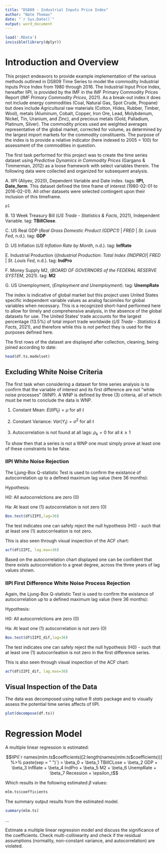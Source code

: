 ```yaml
---
title: "DS809 - Industrial Inputs Price Index"
author: "Nate Thomas"
date: "`r Sys.Date()`"
output: word_document
---
```


```r
load('.RData')
invisible(library(dplyr))
```

# Introduction and Overview

This project endeavors to provide example implementation of the various methods outlined in DS809 Time Series to model the commodity Industrial Inputs Price Index from 1980 through 2016. The Industrial Input Price Index, hereafter IIPI, is provided by the IMF in the IMF Primary Commodity Prices Report (*IMF Primary Commodity Prices*, 2021). As a break-out index it does not include energy commodities (Coal, Natural Gas, Spot Crude, Propane) but does include Agricultural raw materials (Cotton, Hides, Rubber, Timber, Wool), metals (Aluminum, Cobalt, Copper, Iron Ore, Lead, Molybdenum, Nickel, Tin, Uranium, and Zinc), and precious metals (Gold, Palladium, Platinum, Silver). The commodity prices used are weighted averages representative of the global market, corrected for volume, as determined by the largest import markets for the commodity constituents. The purpose of the index is to provide a relative indicator (here indexed to 2005 = 100) for assessment of the commodities in question.

The first task performed for this project was to create the time series dataset using *Predictive Dynamics in Commodity Prices* (Gargano & Timmerman, 2012) as a loose framework with select variables therein. The following data were collected and organized for subsequent analysis.

A. IIPI (Aliyev, 2020), Dependent Variable and Date index. tags: **IIPI, Date_form**. This dataset defined the time frame of interest (1980-02-01 to 2016-02-01). All other datasets were selected contingent upon their inclusion of this timeframe.

```r
p1
```

B. 13 Week Treasury Bill (*US Trade - Statistics & Facts*, 2021), Independent Variable. tag: **TBillClose**.

C. US Real GDP (*Real Gross Domestic Product (GDPC1)* \| *FRED* \| *St. Louis Fed*, n.d.). tag: **GDP**

D. US Inflation (*US Inflation Rate by Month*, n.d.). tag: **InfRate**

E. Industrial Production ((*Industrial Production: Total Index (INDPRO)*\| *FRED* \| *St. Louis Fed*, n.d.). tag: **IndPro**

F. Money Supply M2, (*BOARD OF GOVERNORS of the FEDERAL RESERVE SYSTEM*, 2021). tag: **M2**

G. US Unemployment, (*Employment and Unemployment*). tag: **UnempRate**

The index is indicative of global market but this project uses United States specific independent variable values as analog facsimiles for global variables when necessary. This is a recognized short-hand performed here to allow for timely and comprehensive analysis, in the absence of the global datasets for use. The United States' trade accounts for the largest percentage (13.5%) of total import trade worldwide (*US Trade - Statistics & Facts*, 2021), and therefore while this is not perfect they is used for the purposes defined here.

The first rows of the dataset are displayed after collection, cleaning, being joined according to date:

```r
head(df.ts.modelset)
```

## Excluding White Noise Criteria

The first task when considering a dataset for time series analysis is to confirm that the variable of interest and its first difference are not "white noise processes" (WNP).  A WNP is defined by three (3) criteria, all of which must be met to conclude the data is WNP.

1) Constant Mean: $E(IIPI_t) = \mu$ for all $t$

2) Constant Variance: $Var(Y_t) = \sigma^2$ for all $t$

3) Autocorrelation is not found at all lags: $\rho_k = 0$ for all $k\geq1$

To show then that a series is not a WNP one must simply prove at least one of these constraints to be false.  

### IIPI White Noise Rejection

The Ljung-Box Q-statistic Test is used to confirm the existance of autocorrelation up to a defined maximum lag value (here 36 months):

Hypothesis: 

H0: All autocorrelctions are zero (0) 

Ha: At least one (1) autocorrelation is not zero (0) 

```r
Box.test(df$IIPI,lag=36)
```

The test indicates one can safely reject the null hypothesis (H0) - such that at least one (1) autocorrleation is not zero.

This is also seen through visual inspection of the ACF chart:

```r
acf(df$IIPI, lag.max=36)
```

Based on the autocorrelation chart displayed one can be confident that there exists autocorrelation to a great degree, across the three years of lag values shown.

### IIPI First Difference White Noise Process Rejection

Again, the Ljung-Box Q-statistic Test is used to confirm the existance of autocorrelation up to a defined maximum lag value (here 36 months):

Hypothesis: 

H0: All autocorrelctions are zero (0) 

Ha: At least one (1) autocorrelation is not zero (0) 

```r
Box.test(df$IIPI_dif,lag=36)
```

The test indicates one can safely reject the null hypothesis (H0) - such that at least one (1) autocorrleation is not zero in the first difference series.

This is also seen through visual inspection of the ACF chart:

```r
acf(df$IIPI_dif, lag.max=36)
```

## Visual Inspection of the Data

The data was decomposed using native R *stats* package and to visually assess the potential time series affects of IIPI.

```r
plot(decompose(df.ts))
```

# Regression Model

A multiple linear regression is estimated:

$$IIPI(`r names(mlm.ts$coefficients)[2:length(names(mlm.ts$coefficients))] %>% paste(sep = " ")`) = \beta_0 + \beta_1 TBillCLose + \beta_2 GDP  + \beta_3 InfRate + \beta_4 IndPro + \beta_5 M2 + \beta_6 UnempRate + \beta_7 Recession + \epsilon_t$$

Which results in the following estimated $\beta$ values:

```r
mlm.ts$coefficients
```

The summary output results from the estimated model.

```r
summary(mlm.ts)
```

...

Estimate a multiple linear regression model and discuss the significance of the coefficients. 
Check multi-collinearity and check if the residual assumptions (normality, non-constant variance,
and autocorrelation) are violated. 


